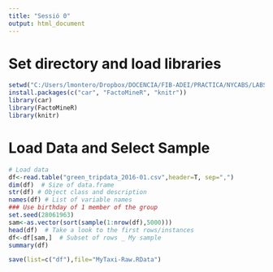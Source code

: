 ```yaml
---
title: "Sessió 0"
output: html_document
---
```


# Set directory and load libraries

```r
setwd("C:/Users/lmontero/Dropbox/DOCENCIA/FIB-ADEI/PRACTICA/NYCABS/LABS")
install.packages(c("car", "FactoMineR", "knitr"))
library(car)
library(FactoMineR)
library(knitr)

```

# Load Data and Select Sample
```r
# Load data
df<-read.table("green_tripdata_2016-01.csv",header=T, sep=",")
dim(df)  # Size of data.frame
str(df) # Object class and description
names(df) # List of variable names
### Use birthday of 1 member of the group
set.seed(28061963)
sam<-as.vector(sort(sample(1:nrow(df),5000)))
head(df)  # Take a look to the first rows/instances
df<-df[sam,]  # Subset of rows _ My sample
summary(df)

save(list=c("df"),file="MyTaxi-Raw.RData")

```

